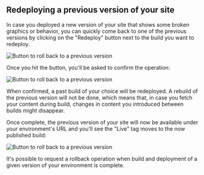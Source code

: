 
## Redeploying a previous version of your site

In case you deployed a new version of your site that shows some broken graphics or behavior, you can quickly come back to one of the previous versions by clicking on the "Redeploy" button next to the build you want to redeploy.

![Button to roll back to a previous version](./assets/img/restore-version/rollback-button.png)

Once you hit the button, you'll be asked to confirm the operation:

![Button to roll back to a previous version](./assets/img/restore-version/rollback-message.png)

When confirmed, a past build of your choice will be redeployed. A rebuild of the previous version will not be done, which means that, in case you fetch your content during build, changes in content you introduced between builds might disappear. 

Once complete, the previous version of your site will now be available under your environment's URL and you'll see the "Live" tag moves to the now published build:

![Button to roll back to a previous version](./assets/img/restore-version/live-tag.png)

It's possible to request a rollback operation when build and deployment of a given version of your environment is complete.
